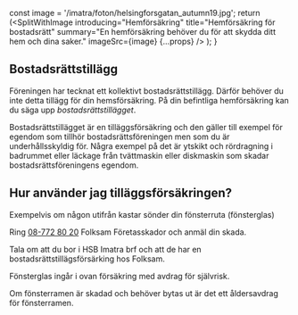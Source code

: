 

  const image = '/imatra/foton/helsingforsgatan_autumn19.jpg';
  return (<SplitWithImage
      introducing="Hemförsäkring"
      title="Hemförsäkring för bostadsrätt"
      summary="En hemförsäkring behöver du för att skydda ditt hem och dina saker."
      imageSrc={image}
      {...props} />
  );
}


## Bostadsrättstillägg
Föreningen har tecknat ett kollektivt bostadsrättstillägg.
Därför behöver du inte detta tillägg för din hemsförsäkring. På din befintliga hemförsäkring kan du säga upp _bostadsrättstillägget_.

Bostadsrättstillägget är en tilläggsförsäkring och den gäller till exempel för egendom som tillhör bostadsrättsföreningen men som du är underhållsskyldig för.
Några exempel på det är ytskikt och rördragning i badrummet eller läckage från tvättmaskin eller diskmaskin som skadar bostadsrättsföreningens egendom.


## Hur använder jag tilläggsförsäkringen?

Exempelvis om någon utifrån kastar sönder din fönsterruta (fönsterglas)

Ring [08-772 80 20](tel:08-7728020) Folksam Företasskador och anmäl din skada.

Tala om att du bor i HSB Imatra brf och att de har en bostadsrättstillägsförsärking hos Folksam.

Fönsterglas ingår i ovan försäkring med avdrag för självrisk.

Om fönsterramen är skadad och behöver bytas ut är det ett åldersavdrag för fönsterramen.